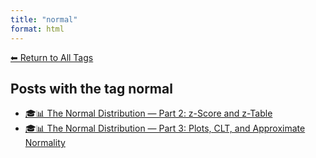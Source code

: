 ```yaml
---
title: "normal"
format: html
---
```


[⬅ Return to All Tags](../tags.qmd)

## Posts with the tag **normal**

- [🎓📊 The Normal Distribution — Part 2: z-Score and z-Table](/posts/courses/statistics/normal_distribution/part-2/normal-distribution-part2.html)
- [🎓📊 The Normal Distribution — Part 3: Plots, CLT, and Approximate Normality](/posts/courses/statistics/normal_distribution/part-3/normal-distribution-part3.html)
